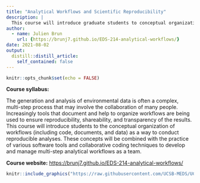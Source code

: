 ```yaml
---
title: "Analytical Workflows and Scientific Reproducibility"
description: |
  This course will introduce graduate students to conceptual organization of workflows as a way to conduct reproducible analyses
author:
  - name: Julien Brun
    url: {https://brunj7.github.io/EDS-214-analytical-workflows/}
date: 2021-08-02
output:
  distill::distill_article:
    self_contained: false
---
```



```r
knitr::opts_chunk$set(echo = FALSE)
```


**Course syllabus:**

The generation and analysis of environmental data is often a complex, multi-step process that may involve the collaboration of many people. Increasingly tools that document and help to organize workflows are being used to ensure reproducibility, shareability, and transparency of the results. This course will introduce students to the conceptual organization of workflows (including code, documents, and data) as a way to conduct reproducible analyses. These concepts will be combined with the practice of various software tools and collaborative coding techniques to develop and manage multi-step analytical workflows as a team.

**Course website:**
<https://brunj7.github.io/EDS-214-analytical-workflows/>


```r
knitr::include_graphics("https://raw.githubusercontent.com/UCSB-MEDS/UCSB-MEDS.github.io/main/img/meds_hex.png")
```